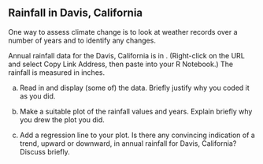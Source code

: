 ## Rainfall in Davis, California

 One way to assess climate change is to look at weather
records over a number of years and to identify any changes.

Annual rainfall data for the Davis, California is in
\url{http://ritsokiguess.site/datafiles/rainfall.txt}. 
(Right-click on the URL and select Copy Link Address, then paste into your R Notebook.)
The rainfall is
measured in inches.


(a) Read in and display (some of) the data. Briefly justify why you coded it as you did.



(b) Make a suitable plot of the rainfall values and years. Explain briefly why you drew the plot you did.




(c) Add a regression line to your plot. Is there any convincing
indication of a trend, upward or downward, in annual rainfall for
Davis, California? Discuss briefly.




